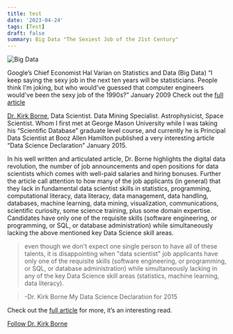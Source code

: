 ```yaml
---
title: test
date: '2023-04-24'
tags: [Test]
draft: false
summary: Big Data "The Sexiest Job of the 21st Century"
---
```


<img className="inline" src="/static/images/Blog/big_data.jpg" alt="Big Data" />

Google’s Chief Economist Hal Varian on Statistics and Data (Big Data)
“I keep saying the sexy job in the next ten years will be statisticians. People think I'm joking, but who would've guessed that computer engineers would've been the sexy job of the 1990s?” January 2009
Check out the [full article](http://www.mckinseyquarterly.com/Hal_Varian_on_how_the_Web_challenges_managers_2286)

[Dr. Kirk Borne](http://kirkborne.net/), Data Scientist. Data Mining Specialist. Astrophysicist, Space Scientist. Whom I first met at George Mason University while I was taking his “Scientific Database” graduate level course, and currently he is Principal Data Scientist at Booz Allen Hamilton published a very interesting article “Data Science Declaration” January 2015.

In his well written and articulated article, Dr. Borne highlights the digital data revolution, the number of job announcements and open positions for data scientists which comes with well-paid salaries and hiring bonuses. Further the article call attention to how many of the job applicants (in general) that they lack in fundamental data scientist skills in statistics, programming, computational literacy, data literacy, data management, data handling, databases, machine learning, data mining, visualization, communications, scientific curiosity, some science training, plus some domain expertise. Candidates have only one of the requisite skills (software engineering, or programming, or SQL, or database administration) while simultaneously lacking the above mentioned key Data Science skill areas.

> even though we don't expect one single person to have all of these talents, it is disappointing when "data scientist" job applicants have only one of the requisite skills (software engineering, or programming, or SQL, or database administration) while simultaneously lacking in any of the key Data Science skill areas (statistics, machine learning, data literacy).

> -Dr. Kirk Borne My Data Science Declaration for 2015

Check out the [full article](http://rocketdatascience.org/?p=169) for more, it’s an interesting read.

[Follow Dr. Kirk Borne](https://twitter.com/KirkDBorne)
